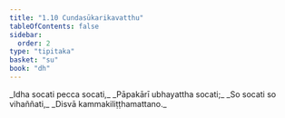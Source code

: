 ```yaml
---
title: "1.10 Cundasūkarikavatthu"
tableOfContents: false
sidebar:
  order: 2
type: "tipitaka"
basket: "su"
book: "dh"
---
```



<DynamicBreadcrumb />

<Division number="15" book="dh">

<Paragraph number="16" type="verses" book="dh">
_Idha socati pecca socati,_  
_Pāpakārī ubhayattha socati;_  
_So socati so vihaññati,_  
_Disvā kammakiliṭṭhamattano._
</Paragraph>
</Division>